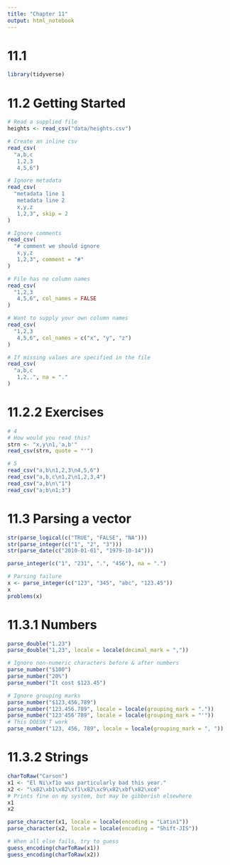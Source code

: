 ```yaml
---
title: "Chapter 11"
output: html_notebook
---
```


# 11.1
```r
library(tidyverse)
```

# 11.2 Getting Started
```r
# Read a supplied file
heights <- read_csv("data/heights.csv")

# Create an inline csv
read_csv(
  "a,b,c
   1,2,3
   4,5,6")

# Ignore metadata
read_csv(
  "metadata line 1
   metadata line 2
   x,y,z
   1,2,3", skip = 2
)

# Ignore comments
read_csv(
  "# comment we should ignore
   x,y,z
   1,2,3", comment = "#"
)

# File has no column names
read_csv(
  "1,2,3
   4,5,6", col_names = FALSE
)

# Want to supply your own column names
read_csv(
  "1,2,3
   4,5,6", col_names = c("x", "y", "z")
)

# If missing values are specified in the file
read_csv(
  "a,b,c
   1,2,.", na = "."
)
```

# 11.2.2 Exercises
```r
# 4
# How would you read this?
strn <- "x,y\n1,'a,b'"
read_csv(strn, quote = "'")

# 5
read_csv("a,b\n1,2,3\n4,5,6")
read_csv("a,b,c\n1,2\n1,2,3,4")
read_csv("a,b\n\"1")
read_csv("a;b\n1;3")
```

# 11.3 Parsing a vector
```r
str(parse_logical(c("TRUE", "FALSE", "NA")))
str(parse_integer(c("1", "2", "3")))
str(parse_date(c("2010-01-01", "1979-10-14")))

parse_integer(c("1", "231", ".", "456"), na = ".")

# Parsing failure
x <- parse_integer(c("123", "345", "abc", "123.45"))
x
problems(x)
```

# 11.3.1 Numbers
```r
parse_double("1.23")
parse_double("1,23", locale = locale(decimal_mark = ","))

# Ignore non-numeric characters before & after numbers
parse_number("$100")
parse_number("20%")
parse_number("It cost $123.45")

# Ignore grouping marks
parse_number("$123,456,789")
parse_number("123.456.789", locale = locale(grouping_mark = "."))
parse_number("123'456'789", locale = locale(grouping_mark = "'"))
# This DOESN'T work
parse_number("123, 456, 789", locale = locale(grouping_mark = ", "))
```

# 11.3.2 Strings
```r
charToRaw("Carson")
x1 <- "El Ni\xf1o was particularly bad this year."
x2 <- "\x82\xb1\x82\xf1\x82\xc9\x82\xbf\x82\xcd"
# Prints fine on my system, but may be gibberish elsewhere
x1
x2

parse_character(x1, locale = locale(encoding = "Latin1"))
parse_character(x2, locale = locale(encoding = "Shift-JIS"))

# When all else fails, try to guess
guess_encoding(charToRaw(x1))
guess_encoding(charToRaw(x2))
```

